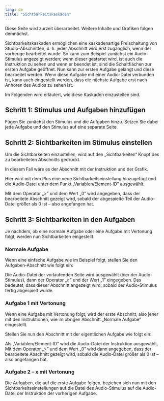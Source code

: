 ```yaml
---
lang: de
title: "Sichtbarkeitskaskaden"
---
```


::: {.callout-caution}
Diese Seite wird zurzeit überarbeitet. Weitere Inhalte und Grafiken folgen demnächst.
:::

Sichtbarkeitskaskaden ermöglichen eine kaskadenartige Freischaltung von Studio-Abschnitten, d. h. jeder Abschnitt wird erst zugänglich, wenn der vorherige bearbeitet wurde. So kann zum Beispiel zunächst ein Audio-Stimulus angezeigt werden; wenn dieser gestartet wird, ist auch die Instruktion zu sehen und wenn er beendet ist, sind die Schaltflächen zur ersten Aufgabe geöffnet. Nun kann zur ersten Aufgabe gelangt und diese bearbeitet werden. Wenn diese Aufgabe mit einer Audio-Datei verbunden ist, kann auch eingestellt werden, dass die nächste Aufgabe erst nach Anhören des Audios zu sehen ist. 

Im Folgenden wird erläutert, wie diese Kaskaden einzustellen sind.

## Schritt 1: Stimulus und Aufgaben hinzufügen

Fügen Sie zunächst den Stimulus und die Aufgaben hinzu. Setzen Sie dabei jede Aufgabe und den Stimulus auf eine separate Seite.

## Schritt 2: Sichtbarkeiten im Stimulus einstellen

Um die Sichtbarkeiten einzustellen, wird auf den „Sichtbarkeiten“ Knopf des zu bearbeiteten Abschnitts gedrückt.

In diesem Fall wäre es der Abschnitt mit der Instruktion und der Grafik.

Hier wird mit dem Plus eine neue Sichtbarkeitseinstellung hinzugefügt und die Audio-Datei unter dem Punkt „Variablen/Element-ID” ausgewählt.

Mit dem Operator „>” und dem Wert „0” wird angegeben, dass der bearbeitete Abschnitt gezeigt wird, sobald der abgespielte Teil der Audio-Datei größer als 0 ist – also angefangen hat.

## Schritt 3: Sichtbarkeiten in den Aufgaben

Je nachdem, ob eine normale Aufgabe oder eine Aufgabe mit Vertonung folgt, werden nun Sichtbarkeiten eingestellt.

### Normale Aufgabe

Wenn eine einfache Aufgabe wie im Beispiel folgt, stellen Sie den Aufgaben-Abschnitt wie folgt ein:

Die Audio-Datei der vorlaufenden Seite wird ausgewählt (hier der Audio-Stimulus), dann der Operator „≥” und der Wert „1” eingegeben. Das bedeutet, dass dieser Abschnitt angezeigt wird, sobald der Audio-Stimulus fertig abgespielt wurde.

### Aufgabe 1 mit Vertonung

Wenn eine Aufgabe mit Vertonung folgt, wird der erste Abschnitt, also jener mit den Instruktionen, wie im obrigen Abschnitt „Normale Aufgabe” eingestellt.

Stellen Sie nun den Abschnitt mit der eigentlichen Aufgabe wie folgt ein:

Als „Variablen/Element-ID” wird die Audio-Datei der Instruktion ausgewählt. Mit dem Operator „>” und dem Wert „0” wird dann angegeben, dass der bearbeitete Abschnitt gezeigt wird, sobald die Audio-Datei größer als 0 ist – also angefangen hat.

### Aufgabe 2 – x mit Vertonung

Die Aufgaben, die auf die erste Aufgabe folgen, beziehen sich nun mit den Sichtbarkeitseinstellungen auf die Datei des Audio-Stimulus auf die Audio-Datei der Instruktion der vorherigen Aufgabe.
